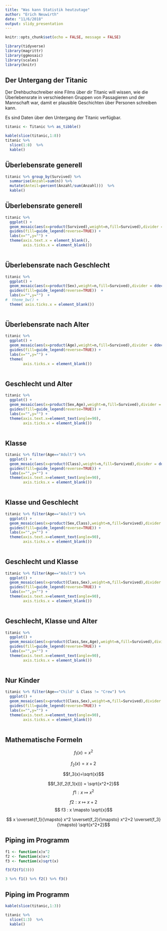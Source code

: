 ```yaml
---
title: "Was kann Statistik heutzutage"
author: "Erich Neuwirth"
date: "11/6/2018"
output: slidy_presentation
---
```



```r
knitr::opts_chunk$set(echo = FALSE, message = FALSE)
```

```r
library(tidyverse)
library(magrittr)
library(ggmosaic)
library(scales)
library(knitr)
```

## Der Untergang der Titanic

Der Drehbuchschreiber eine Films über dir Titanic will wissen, wie die Überlebensrate in verschiedenen Gruppen von Passagieren und der Mannschaft war, damit er plausible Geschichten über Personen schreiben kann.

Es sind Daten über den Untergang der Titanic verfügbar.

```r
titanic <- Titanic %>% as_tibble()
```



```r
kable(slice(titanic,1:8))
titanic %>% 
  slice(1:8)  %>%
  kable()
```



## Überlebensrate generell

```r
titanic %>% group_by(Survived) %>%
  summarise(Anzahl=sum(n)) %>%
  mutate(Anteil=percent(Anzahl/sum(Anzahl)))  %>% 
  kable()

```


## Überlebensrate generell



```r
titanic %>% 
  ggplot() +
  geom_mosaic(aes(x=product(Survived),weight=n,fill=Survived),divider = c("vspine")) +
  guides(fill=guide_legend(reverse=TRUE)) +
  labs(x="",y="") +
  theme(axis.text.x = element_blank(),
        axis.ticks.x = element_blank())
  
```

## Überlebensrate nach Geschlecht

```r
titanic %>% 
  ggplot() +
  geom_mosaic(aes(x=product(Sex),weight=n,fill=Survived),divider = ddecker())  +
  guides(fill=guide_legend(reverse=TRUE))  +
  labs(x="",y="")  +
#  theme_bw() +
  theme( axis.ticks.x = element_blank()) 
  
```



## Überlebensrate nach Alter

```r
titanic %>% 
  ggplot() +
  geom_mosaic(aes(x=product(Age),weight=n,fill=Survived),divider = ddecker()) +
  guides(fill=guide_legend(reverse=TRUE)) +
  labs(x="",y="") +
  theme(
        axis.ticks.x = element_blank())
  
```

## Geschlecht und Alter

```r
titanic %>% 
  ggplot() +
  geom_mosaic(aes(x=product(Sex,Age),weight=n,fill=Survived),divider = ddecker()) +
  guides(fill=guide_legend(reverse=TRUE)) +
  labs(x="",y="") +
  theme(axis.text.x=element_text(angle=90),
        axis.ticks.x = element_blank()) 
  
```


## Klasse

```r
titanic %>% filter(Age=="Adult") %>% 
  ggplot() +
  geom_mosaic(aes(x=product(Class),weight=n,fill=Survived),divider = ddecker()) +
  guides(fill=guide_legend(reverse=TRUE)) +
  labs(x="",y="") +
  theme(axis.text.x=element_text(angle=90),
        axis.ticks.x = element_blank()) 
  
```

## Klasse und Geschlecht

```r
titanic %>% filter(Age=="Adult") %>% 
  ggplot() +
  geom_mosaic(aes(x=product(Sex,Class),weight=n,fill=Survived),divider = ddecker()) +
  guides(fill=guide_legend(reverse=TRUE)) +
  labs(x="",y="") +
  theme(axis.text.x=element_text(angle=90),
        axis.ticks.x = element_blank()) 
  
```

## Geschlecht und Klasse

```r
titanic %>% filter(Age=="Adult") %>% 
  ggplot() +
  geom_mosaic(aes(x=product(Class,Sex),weight=n,fill=Survived),divider = ddecker()) +
  guides(fill=guide_legend(reverse=TRUE)) +
  labs(x="",y="") +
  theme(axis.text.x=element_text(angle=90),
        axis.ticks.x = element_blank()) 
  
```

## Geschlecht,  Klasse und Alter

```r
titanic %>% 
  ggplot() +
  geom_mosaic(aes(x=product(Class,Sex,Age),weight=n,fill=Survived),divider = ddecker()) +
  guides(fill=guide_legend(reverse=TRUE)) +
  labs(x="",y="") +
  theme(axis.text.x=element_text(angle=90),
        axis.ticks.x = element_blank()) 
  
```

## Nur Kinder

```r
titanic %>% filter(Age=="Child" & Class != "Crew") %>%
  ggplot() +
  geom_mosaic(aes(x=product(Class,Sex),weight=n,fill=Survived),divider = ddecker()) +
  guides(fill=guide_legend(reverse=TRUE)) +
  labs(x="",y="") +
  theme(axis.text.x=element_text(angle=90),
        axis.ticks.x = element_blank()) 
  
```


## Mathematische Formeln

$$f_1(x)= x^2$$

$$f_2(x)=x+2$$

$$f_3(x)=\sqrt{x}$$

$$f_3(f_2(f_1(x))) = \sqrt{x^2+2}$$
$$ f1 : x \mapsto x^2 $$

$$ f2 : x \mapsto x+2 $$
$$ f3 : x \mapsto \sqrt{x}$$


$$ x \overset{f_1}{\mapsto} x^2  \overset{f_2}{\mapsto} x^2+2  \overset{f_3}{\mapsto} \sqrt{x^2+2}$$

## Piping im Programm

```r
f1 <- function(x)x^2
f2 <- function(x)x+2
f3 <- function(x)sqrt(x)
```

```r
f3(f2(f1(3)))
```

```r
3 %>% f1() %>% f2() %>% f3()
```

## Piping im Programm

```r
kable(slice(titanic,1:3))
```

```r
titanic %>% 
  slice(1:3)  %>%
  kable()
```
